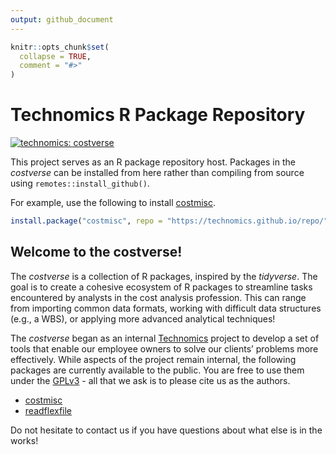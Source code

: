 ```yaml
---
output: github_document
---
```


<!-- README.md is generated from README.Rmd. Please edit that file -->

```r
knitr::opts_chunk$set(
  collapse = TRUE,
  comment = "#>"
)
```

# Technomics R Package Repository

<!-- badges: start -->
[![technomics: costverse](https://img.shields.io/badge/technomics-costverse-EAC435.svg)](https://gitlab.technomics.net/costverse)
<!-- badges: end -->

This project serves as an R package repository host. Packages in the *costverse* can be installed from here rather than compiling from source using `remotes::install_github()`.

For example, use the following to install [costmisc](https://github.com/Technomics/costmisc/).

```r
install.package("costmisc", repo = "https://technomics.github.io/repo/")
```

## Welcome to the costverse!

The *costverse* is a collection of R packages, inspired by the *tidyverse*. The goal is to create a cohesive ecosystem of R packages to streamline tasks encountered by analysts in the cost analysis profession. This can range from importing common data formats, working with difficult data structures (e.g., a WBS), or applying more advanced analytical techniques!

The *costverse* began as an internal [Technomics](https://www.technomics.net/) project to develop a set of tools that enable our employee owners to solve our clients’ problems more effectively. While aspects of the project remain internal, the following packages are currently available to the public. You are free to use them under the [GPLv3](https://www.gnu.org/licenses/gpl-3.0.en.html) - all that we ask is to please cite us as the authors.

 - [costmisc](https://github.com/Technomics/costmisc/)
 - [readflexfile](https://github.com/Technomics/readflexfile/)
 
Do not hesitate to contact us if you have questions about what else is in the works!
